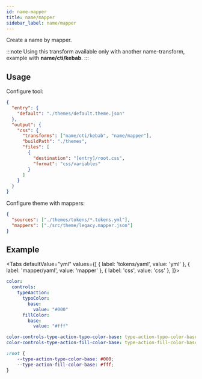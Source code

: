 ```yaml
---
id: name-mapper
title: name/mapper
sidebar_label: name/mapper
---
```



Create a name by mapper.

:::note
Using this transform available only with another name-transform, example with **name/cti/kebab**.
:::


## Usage

Configure tool:

```json title="themekit.config.json" {7}
{
  "entry": {
    "default": "./themes/default.theme.json"
  },
  "output": {
    "css": {
      "transforms": ["name/cti/kebab", "name/mapper"],
      "buildPath": "./themes",
      "files": [
        {
          "destination": "[entry]/root.css",
          "format": "css/variables"
        }
      ]
    }
  }
}
```

Configure theme with mappers:

```json title="themes/default.theme.json" {3}
{
  "sources": ["./themes/tokens/*.tokens.yml"],
  "mappers": ["./src/theme/legacy.mapper.json"]
}
```

## Example

<Tabs
  defaultValue="yml"
  values={[
    { label: 'tokens/yaml', value: 'yml' },
    { label: 'mapper/yaml', value: 'mapper' },
    { label: 'css', value: 'css' },
]}>
  <TabItem value="yml">

  ```yml
  color:
    controls:
      typeAaction:
        typoColor:
          base:
            value: "#000"
        fillColor:
          base:
            value: "#fff"
  ```

  </TabItem>

  <TabItem value="mapper">

  ```yml
  color-controls-type-action-typo-color-base: type-action-typo-color-base
  color-controls-type-action-fill-color-base: type-action-fill-color-base
  ```

  </TabItem>

  <TabItem value="css">

  ```css
  :root {
      --type-action-typo-color-base: #000;
      --type-action-fill-color-base: #fff;
  }
  ```

  </TabItem>
</Tabs>

